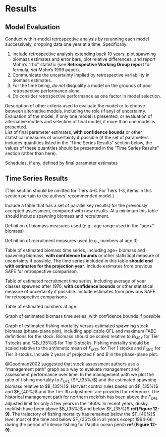 # Results

## Model Evaluation

Conduct within-model retrospective analysis by rerunning each model successively, dropping data one year at a time.
Specifically:

1. Include retrospective analysis extending back 10 years, plot spawning biomass estimates and error bars, plot relative differences, and report Mohn's “rho” statistic (see **Retrospective Working Group report** for formula, *not* Mohn’s 1999 paper).
2. Communicate the uncertainty implied by retrospective variability in biomass estimates.
3. For the time being, *do not* disqualify a model on the grounds of poor retrospective performance alone.
4. *Do* consider retrospective performance as one factor in model selection.

Description of other criteria used to evaluate the model or to choose between alternative models, including the role (if any) of uncertainty.  
Evaluation of the model, if only one model is presented; or evaluation of alternative models and selection of final model, if more than one model is presented.  
List of final parameter estimates, **with confidence bounds** or other statistical measures of uncertainty if possible (if the set of parameters includes quantities listed in the “Time Series Results” section below, the values of these quantities should be presented in the “Time Series Results” section rather than here).

Schedules, if any, defined by final parameter estimates


## Time Series Results

(This section should be omitted for Tiers 4-6. 
For Tiers 1-3, items in this section pertain to the authors’ recommended model.)

Include a table that has a set of parallel key results) for the previously accepted assessment, compared with new results. At a minimum this table should include spawning biomass and recruitment. 

Definition of biomass measures used (e.g., age range used in the “age+” biomass)

Definition of recruitment measures used (e.g., numbers at age 3)

Table of estimated biomass time series, including age+ biomass and spawning biomass, **with confidence bounds** or other statistical measure of uncertainty if possible. 
The time series included in this table **should end with estimates for the projection year**. Include estimates from previous SAFE for retrospective comparison.

Table of estimated recruitment time series, including average of year classes spawned after 1976, **with confidence bounds** or other statistical measure of uncertainty if possible.  Include estimates from previous SAFE for retrospective comparisons

Table of estimated numbers at age. 

Graph of estimated biomass time series, with confidence bounds if possible

Graph of estimated fishing mortality versus estimated spawning stock biomass (phase-plane plot), including applicable OFL and maximum FABC definitions for the stock. 
Biomass should be scaled relative to $B_{MSY}$ for Tier 1 stocks and %B_{35\%}$ for Tier 3 stocks. 
Fishing mortality should be scaled relative to the arithmetic mean of $F_{MSY}$ for Tier 1 stocks and $F_{35\%}$ for Tier 3 stocks. 
Include 2 years of projected *F* and *B* in the phase-plane plot.


@Goodman2002 suggested that stock assessment authors use a “management path” graph as a way to evaluate management and assessment performance over time. 
In the management path we plot the ratio of fishing mortality to $F_{OFL}$ ($F_{35%}$) and the estimated spawning biomass relative to $B_{35%}$. 
Harvest control rules based on $F_{35%}$ and $F_{40%}$ and the Tier 3b adjustment are provided for reference. 
The historical management path for northern rockfish has been above the $F_{OFL}$ adjusted limit for only a few years in the 1960s. 
In recent years, dusky rockfish have been above $B_{35%}$ and below $F_{35%}$ **ref(Figure 12-9)**.
The trajectory of fishing mortality has remained below the $F_{40%}$ level most of the time and below $F_{35%}$ in all years except 1964-66 during the period of intense fishing for Pacific ocean perch **ref (Figure 12-9)**. 
